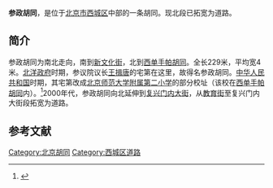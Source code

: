 {{Coord|39.9056117|116.3717191|type:landmark_region:CN-11_source:GoogleMaps|display=title}}
{{Infobox China Road
|路牌类型 = Beijing
|道路方向 = NS
|中文道路名称 = 参政胡同
|道路名称拼音 = CANZHENG HUTONG
|图片 =
|图片说明 = 
|道路属性 = 
|道路总长度 = 
|车速限制 = 
|行车线数量 = 
|所在地区 = [[北京市|北京市]][[西城区|西城区]]
|起点 = [[新文化街|新文化街]]
|终点 = [[复兴门内大街|复兴门内大街]]
|路段主要建筑 = 
}}

'''参政胡同'''，是位于[[北京市|北京市]][[西城区|西城区]]中部的一条胡同。现北段已拓宽为道路。

==简介==
参政胡同为南北走向，南到[[新文化街|新文化街]]，北到[[西单手帕胡同|西单手帕胡同]]。全长229米，平均宽4米。[[北洋政府|北洋政府]]时期，参议院议长[[王揖唐|王揖唐]]的宅第在这里，故得名参政胡同。[[中华人民共和国|中华人民共和国]]时期，其宅第改成[[北京第二实验小学|北京师范大学附属第二小学]]的部分校址（该校在[[西单手帕胡同|西单手帕胡同]]内）。<ref>{{Cite web |url=http://www.bjdclib.com/subdb/laneculture/lane/200907/t20090702_3956.html |title=参政胡同，东华流韵，2009-07-02 |accessdate=2015-03-08 |archive-date=2015-04-02 |archive-url=https://web.archive.org/web/20150402145225/http://www.bjdclib.com/subdb/laneculture/lane/200907/t20090702_3956.html |dead-url=no }}</ref>2000年代，参政胡同向北延伸到[[复兴门内大街|复兴门内大街]]，从[[教育街_(北京)|教育街]]至复兴门内大街段拓宽为道路。

==参考文献==
{{reflist}}

[[Category:北京胡同|Category:北京胡同]]
[[Category:西城区道路|Category:西城区道路]]